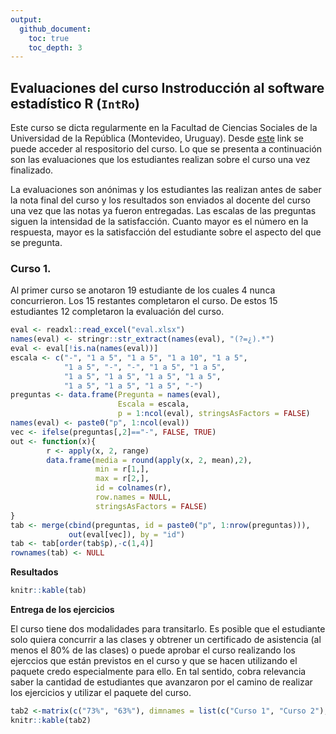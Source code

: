 ```yaml
---
output:
  github_document:
    toc: true 
    toc_depth: 3
---
```


<!-- README.md is generated from README.Rmd. Please edit that file -->

## Evaluaciones del curso Instroducción al software estadístico R (`IntRo`) 

Este curso se dicta regularmente en la Facultad de Ciencias Sociales de la Universidad de la República (Montevideo, Uruguay). Desde [este](https://github.com/Nicolas-Schmidt/IntRo) link se puede acceder al respositorio del curso. Lo que se presenta a continuación son las evaluaciones que los estudiantes realizan sobre el curso una vez finalizado.

La evaluaciones son anónimas y los estudiantes las realizan antes de saber la nota final del curso y los resultados son enviados al docente del curso una vez que las notas ya fueron entregadas. Las escalas de las preguntas siguen la intensidad de la satisfacción. Cuanto mayor es el número en la respuesta,  mayor es la satisfacción del estudiante sobre el aspecto del que se pregunta.

### Curso 1.

Al primer curso se anotaron 19 estudiante de los cuales 4 nunca concurrieron. Los 15 restantes completaron el curso. De estos 15 estudiantes 12 completaron la evaluación del curso.

```r
eval <- readxl::read_excel("eval.xlsx")
names(eval) <- stringr::str_extract(names(eval), "(?=¿).*")
eval <- eval[!is.na(names(eval))]
escala <- c("-", "1 a 5", "1 a 5", "1 a 10", "1 a 5", 
            "1 a 5", "-", "-", "1 a 5", "1 a 5", 
            "1 a 5", "1 a 5", "1 a 5", "1 a 5", 
            "1 a 5", "1 a 5", "1 a 5", "-")
preguntas <- data.frame(Pregunta = names(eval), 
                        Escala = escala, 
                        p = 1:ncol(eval), stringsAsFactors = FALSE)
names(eval) <- paste0("p", 1:ncol(eval))
vec <- ifelse(preguntas[,2]=="-", FALSE, TRUE)
out <- function(x){
        r <- apply(x, 2, range)
        data.frame(media = round(apply(x, 2, mean),2), 
                   min = r[1,], 
                   max = r[2,],
                   id = colnames(r), 
                   row.names = NULL, 
                   stringsAsFactors = FALSE)
}
tab <- merge(cbind(preguntas, id = paste0("p", 1:nrow(preguntas))), 
             out(eval[vec]), by = "id")
tab <- tab[order(tab$p),-c(1,4)]
rownames(tab) <- NULL
```
__Resultados__
```r
knitr::kable(tab)
```



__Entrega de los ejercicios__

El curso tiene dos modalidades para transitarlo. Es posible que el estudiante solo quiera concurrir a las clases y obtrener un certificado de asistencia (al menos el 80% de las clases) o puede aprobar el curso realizando los ejerccios que están previstos en el curso y que se hacen utilizando el paquete credo especialmente para ello. En tal sentido, cobra relevancia saber la cantidad de estudiantes que avanzaron por el camino de realizar los ejercicios y utilizar el paquete del curso.


```r
tab2 <-matrix(c("73%", "63%"), dimnames = list(c("Curso 1", "Curso 2"), "Realizaron evaluación"))
knitr::kable(tab2)
```










